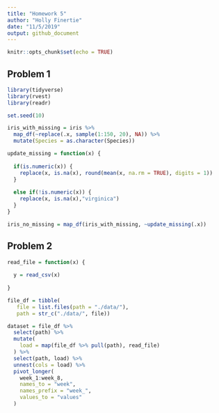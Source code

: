 ```yaml
---
title: "Homework 5"
author: "Holly Finertie"
date: "11/5/2019"
output: github_document
---
```


```r
knitr::opts_chunk$set(echo = TRUE)
```

## Problem 1

```r
library(tidyverse)
library(rvest)
library(readr)

set.seed(10)

iris_with_missing = iris %>% 
  map_df(~replace(.x, sample(1:150, 20), NA)) %>%
  mutate(Species = as.character(Species))
```


```r
update_missing = function(x) {
  
  if(is.numeric(x)) {
    replace(x, is.na(x), round(mean(x, na.rm = TRUE), digits = 1))
  }
  
  else if(!is.numeric(x)) {
    replace(x, is.na(x),"virginica")
  }
}

iris_no_missing = map_df(iris_with_missing, ~update_missing(.x))
```

## Problem 2

```r
read_file = function(x) {
  
  y = read_csv(x)
  
}

file_df = tibble(
   file = list.files(path = "./data/"), 
   path = str_c("./data/", file))

dataset = file_df %>% 
  select(path) %>% 
  mutate(
    load = map(file_df %>% pull(path), read_file)
  ) %>% 
  select(path, load) %>% 
  unnest(cols = load) %>% 
  pivot_longer(
    week_1:week_8, 
    names_to = "week",
    names_prefix = "week_", 
    values_to = "values"
  ) 
  
```


